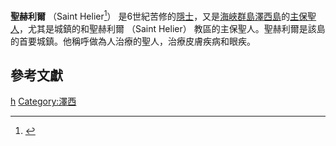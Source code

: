 {{about|苦修士聖赫利爾|澤西島首府|聖赫利爾}}
{{Infobox saint
|name=聖赫利爾<br>Saint Helier
|birth_date=不詳
|death_date=555年
|feast_day=7月16日
|venerated_in=[[正教會|正教會]]<br>[[天主教會|天主教會]]<br>[[普世聖公宗|普世聖公宗]]
|image=File:Saint Helier Liebfrauenbasilika in Tongeren.jpg
|imagesize=
|caption=
|birth_place=[[通厄倫|通厄倫]] (今[[比利時|比利時]])
|death_place=
|titles=
|beatified_date=
|beatified_place=
|beatified_by=
|canonized_date=
|canonized_place=
|canonized_by=
|attributes=
|patronage=
|major_shrine=
|suppressed_date=
|issues=
|prayer=
|prayer_attrib=
}}
'''聖赫利爾''' （Saint Helier<ref>{{Cite web |url=http://members.societe-jersiaise.org/geraint/helier/ |title=Saint Helier-Saint Hélyi-Saint Hélier |access-date=2009-07-16 |archive-date=2016-03-05 |archive-url=https://web.archive.org/web/20160305083416/http://members.societe-jersiaise.org/geraint/helier/ |dead-url=no }}</ref>） 是6世紀苦修的[[隱士|隱士]]，又是[[海峽群島|海峽群島]][[澤西島|澤西島]]的[[主保聖人|主保聖人]]，尤其是城鎮的和聖赫利爾 （Saint Helier） 教區的主保聖人。聖赫利爾是該島的首要城鎮。他稱呼做為人治療的聖人，治療皮膚疾病和眼疾。

==參考文獻==
{{reflist}}

[[Category:6世紀法蘭克聖人|h]]
[[Category:澤西|Category:澤西]]